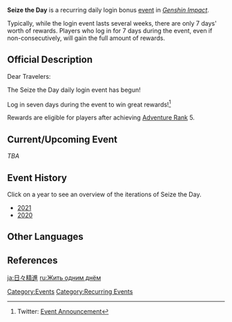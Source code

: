 {{See also|May Fortune Find You}}
'''Seize the Day''' is a recurring daily login bonus [[event]] in ''[[Genshin Impact]]''.

Typically, while the login event lasts several weeks, there are only 7 days' worth of rewards. Players who log in for 7 days during the event, even if non-consecutively, will gain the full amount of rewards.

==Official Description==
Dear Travelers:

The Seize the Day daily login event has begun!

Log in seven days during the event to win great rewards!<ref>Twitter: [https://twitter.com/GenshinImpact/status/1310557371056390146 Event Announcement]</ref>

Rewards are eligible for players after achieving [[Adventure Rank]] 5.

==Current/Upcoming Event==
''TBA''

==Event History==
{{Event History Table}}
Click on a year to see an overview of the iterations of Seize the Day.
* [[Seize the Day/2021|2021]]
* [[Seize the Day/2020|2020]]

==Other Languages==
{{Other Languages
|en      = Seize the Day
|zhs     = 把握每日
|zhs_rm  = Bǎwò Měi Rì
|zht     = 把握每日
|zht_rm  = Bǎwò Měi Rì
|zh_tl   = Seize Every Day
|ja      = 日々精進
|ja_rm   = Hibi Joushin
|ja_tl   = Work Hard Every Day
|ko      = 매일 정진
|ko_rm   = Maeil Jeongjin
|ko_tl   = Devote Every Day
|es      = Aprovecha el día
|es_tl   = Make the Most Out of the Day
|fr      = Instant Présent
|fr_tl   = Present Moment
|ru      = Жить одним днём
|ru_tl   = To Seize the Day
|th      = เป้าหมายประจำวัน
|th_rm   = Paomai Pracha Mwan
|th_tl   = Daily Goal
|vi      = Sống Tốt Mỗi Ngày
|vi_tl   = Live Well Every Day
|de      = Carpe Diem
|de_tl   = Seize the Day
|de_note = The German translation uses the Latin idiom
|id      = Gapai Harimu
|id_tl   = Seize Your Day
|pt      = Aproveitar o Dia
|pt_tl   = 
|tr      = Anı Yaşa
|tr_tl   = 
|it      = Cogli l'attimo
|it_tl   = 
}}

==References==
{{Reflist}}

[[Category:Events]]
[[Category:Recurring Events]]

[[ja:日々精進]]
[[ru:Жить одним днём]]
